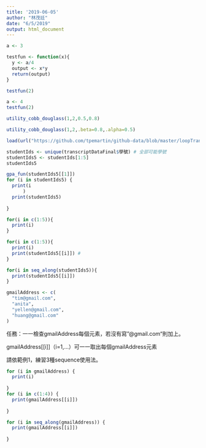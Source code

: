 ```yaml
---
title: '2019-06-05'
author: "林茂廷"
date: "6/5/2019"
output: html_document
---
```

```r
a <- 3

testfun <- function(x){
  y <- a/4
  output <- x*y
  return(output)
}

testfun(2)

a <- 4
testfun(2)
```

```r
utility_cobb_douglass(1,2,0.5,0.8)
```
```r
utility_cobb_douglass(1,2,.beta=0.8,.alpha=0.5)
```
```r
load(url("https://github.com/tpemartin/github-data/blob/master/loopTranscriptData.Rda?raw=true"))
```

```r
studentIds <- unique(transcriptDataFinal$學號) # 全部可能學號
studentIds5 <- studentIds[1:5]
studentIds5

```
```r
gpa_fun(studentIds5[[1]])
for (i in studentIds5) {
  print(i
      )
  print(studentIds5)
  
}
```
```r
for(i in c(1:5)){
  print(i) 
}
```
```r
for(i in c(1:5)){
  print(i)
  print(studentIds5[[i]]) # 
}
```

```r
for(i in seq_along(studentIds5)){
  print(studentIds5[[i]])
}
```
```r
gmailAddress <- c(
  "tim@gmail.com",
  "anita",
  "yellen@gmail.com",
  "huang@gmail.com"
)
```
任務：一一檢查gmailAddress每個元素，若沒有寫"@gmail.com"則加上。

gmailAddress[[i]]（i=1,…）可一一取出每個gmailAddress元素

請依範例1，練習3種sequence使用法。
```r
for (i in gmailAddress) {
  print(i)
  
}
for (i in c(1:4)) {
  print(gmailAddress[[i]])
  
}

for (i in seq_along(gmailAddress)) {
  print(gmailAddress[[i]])
  
}
```

